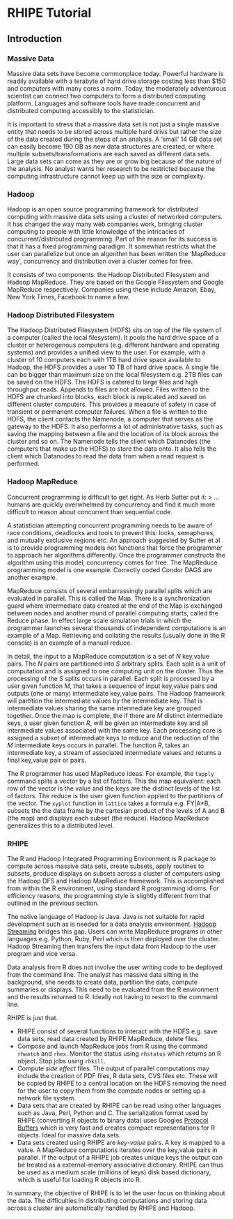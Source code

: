 # RHIPE Tutorial #

## Introduction ##

### Massive Data ###

Massive data sets have become commonplace today. Powerful hardware is readily available with a terabyte
of hard drive storage costing less than $150 and computers with many cores a norm. Today, the moderately 
adventurous scientist can connect two computers to form a distributed computing platform. Languages 
and software tools have made concurrent and distributed computing accessibly to the statistician.

It is important to stress that a massive data set is not just a single massive entity that needs to be
stored across multiple hard drivs but rather the size of the data created during the steps of an analysis.
A 'small' 14 GB data set can easily become 190 GB as new data structures are created, or where multiple 
subsets/transformations are each saved as different data sets. Large data sets can come as they are 
or grow big because of the nature of the analysis. No analyst wants her research to be restricted 
because the computing infrastructure cannot keep up with the size or complexity.

### Hadoop ###

Hadoop is an open source programming framework for distributed computing with massive data sets using
a cluster of networked computers. It has changed the way many web companies work, bringing cluster 
computing to people with little knowledge of the intricacies of concurrent/distributed programming.
Part of the reason for its success is that it has a fixed programming paradigm. It somewhat restricts 
what the user can parallelize but once an algorithm has been written the 'MapReduce way', concurrency
and distribution over a cluster comes for free.

It consists of two components: the Hadoop Distributed Filesystem and Hadoop MapReduce. They are based
on the Google Filesystem and Google MapReduce respectively. Companies using these include Amazon, 
Ebay, New York Times, Facebook to name a few. 

### Hadoop Distributed Filesystem ###

The Hadoop Distributed Filesystem (HDFS) sits on top of the file system of a computer (called the 
local filesystem). It pools the hard drive space of a cluster or heterogenous computers (e.g. different
hardware and operating systems) and provides a unified view to the user. For example, with a cluster
of 10 computers each with 1TB hard drive space available to Hadoop, the HDFS provides a user 10 TB 
of hard drive space. A single file can be bigger than maximum size on the local filesystem e.g. 2TB 
files can be saved on the HDFS. The HDFS is catered to large files and high throughput reads. Appends
to files are not allowed. Files written to the HDFS are chunked into blocks, each block is replicated
and saved on different cluster computers. This provides a measure of safety in case of transient or 
permanent computer failures. When a file is written to the HDFS, the client contacts the Namenode, a
computer that serves as the gateway to the HDFS. It also performs a lot of administrative tasks, such
as saving the mapping between a file and the location of its block across the cluster and so on. The 
Namenode tells the client which Datanodes (the computers that make up the HDFS) to store the data onto.
It also tells the client which Datanodes to read the data from when a read request is performed.

### Hadoop MapReduce ###
Concurrent programming is difficult to get right. As Herb Sutter put it:
> ...humans are quickly overwhelmed by concurrency and find it much more difficult to reason about 
concurrent than sequential code.

A statistician attempting concurrent programming needs to be aware of race conditions, deadlocks and
tools to prevent this: locks, semaphores, and mutually exclusive regions etc. An approach suggested 
by Sutter et al is to provide programming
models not functions that force the programmer to approach her algorithms differently. Once the 
programmer constructs the algorithm using this model, concurrency comes for free. The MapReduce 
programming model is one example. Correctly coded Condor DAGS are another example.

MapReduce consists of several 
embarrassingly parallel splits which are evaluated in parallel. This is called the Map. There is a 
synchronization guard where intermediate data created at the end of the Map is exchanged between nodes
and another round of parallel computing starts, called the Reduce phase. In effect large scale 
simulation trials in which the programmer launches several thousands of independent computations is
an example of a Map. Retrieving and collating the results (usually done in the R console) is an 
example of a manual reduce.

In detail, the input to a MapReduce computation is a set of *N* key,value pairs. The *N* pairs are 
partitioned into *S* arbitrary splits. Each split is a unit of computation and is assigned to one 
computing unit on the cluster. Thus the processing of the *S* splits occurs in parallel. Each split 
is processed by a user given function *M*, that takes a sequence of input key,value pairs and outputs
(one or many) intermediate key,value pairs. The Hadoop framework will partition the intermediate 
values by the intermediate key. That is intermediate values sharing the same intermediate key are 
grouped together. Once the map is complete, the if there are *M* distinct intermediate keys, a user 
given function *R*, will be given an intermediate key and all intermediate values associated with the 
same key. Each processing core is assigned a subset of intermediate keys to reduce and the reduction
of the *M* intermediate keys occurs in parallel. The function *R*, takes an intermediate key, a stream 
of associated intermediate values and returns a final key,value pair or pairs.

The R programmer has used MapReduce ideas. For example, the `tapply` command splits a vector by a 
list of factors. This the map equivalent: each row of the vector is the value and the keys are the 
distinct levels of the list of factors. The reduce is the user given function applied to the partitions
of the vector. The `xyplot` function in `lattice` takes a formula e.g. F\sim Y|A*B, subsets the the 
data frame by the cartesian product of the levels of A and B (the map) and displays each subset (the 
reduce). Hadoop MapReduce generalizes this to a distributed level.


### RHIPE ###

The R and Hadoop Integrated Programming Environment is R package to compute across massive data sets,
create subsets, apply routines to subsets, produce displays on subsets across a cluster of computers
using the Hadoop DFS and Hadoop MapReduce framework. This is accomplished from within the R 
environment, using standard R programming idioms. For efficiency reasons, the programming style is 
slightly different from that outlined in the previous section.

The native language of Hadoop is Java. Java is not suitable for rapid development such as is needed 
for a data analysis environment. [Hadoop Streaming](http://hadoop.apache.org/docs/r1.2.1/streaming.html)
bridges this gap. Users can write MapReduce programs in other languages e.g. Python, Ruby, Perl which
is then deployed over the cluster. Hadoop Streaming then transfers the input data from Hadoop to the
user program and vice versa.

Data analysis from R does not involve the user writing code to be deployed from the command line. The
analyst has massive data sitting in the background, she needs to create data, partition the data, 
compute summaries or displays. This need to be evaluated from the R environment and the results 
returned to R. Ideally not having to resort to the command line.

RHIPE is just that.

* RHIPE consist of several functions to interact with the HDFS e.g. save data sets, read data created 
by RHIPE MapReduce, delete files.
* Compose and launch MapReduce jobs from R using the command `rhwatch` and `rhex`. Monitor the status
using `rhstatus` which returns an R object. Stop jobs using `rhkill`.
+ Compute *side effect* files. The output of parallel computations may include the creation of PDF 
files, R data sets, CVS files etc. These will be copied by RHIPE to a central location on the HDFS 
removing the need for the user to copy them from the compute nodes or setting up a network file system.
+ Data sets that are created by RHIPE can be read using other languages such as Java, Perl, Python 
and C. The serialization format used by RHIPE (converting R objects to binary data) uses Googles
[Protocol Buffers](https://code.google.com/p/protobuf/) which is very fast and creates compact 
representations for R objects. Ideal for massive data sets.
+ Data sets created using RHIPE are *key-value* pairs. A key is mapped to a value. A MapReduce 
computations iterates over the key,value pairs in parallel. If the output of a RHIPE job creates 
unique keys the output can be treated as a external-memory associative dictionary. RHIPE can thus be
used as a medium scale (millions of keys) disk based dictionary, which is useful for loading R 
objects into R.

In summary, the objective of RHIPE is to let the user focus on thinking about the data. The 
difficulties in distributing computations and storing data across a cluster are automatically handled
by RHIPE and Hadoop.

    
  



